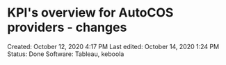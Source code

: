 # KPI's overview for AutoCOS providers - changes

Created: October 12, 2020 4:17 PM
Last edited: October 14, 2020 1:24 PM
Status: Done
Software: Tableau, keboola